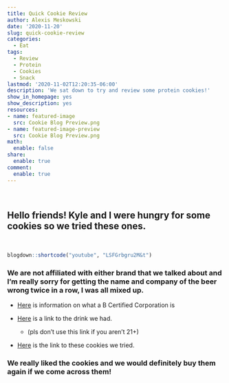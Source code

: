 ```yaml
---
title: Quick Cookie Review
author: Alexis Meskowski
date: '2020-11-20'
slug: quick-cookie-review
categories:
  - Eat
tags:
  - Review
  - Protein
  - Cookies
  - Snack
lastmod: '2020-11-02T12:20:35-06:00'
description: 'We sat down to try and review some protein cookies!'
show_in_homepage: yes
show_description: yes
resources:
- name: featured-image
  src: Cookie Blog Preview.png
- name: featured-image-preview
  src: Cookie Blog Preview.png
math:
  enable: false
share:
  enable: true
comment:
  enable: true
---
```

<br>

## Hello friends! Kyle and I were hungry for some cookies so we tried these ones. 

<br>

```r
blogdown::shortcode("youtube", "LSFGrbgru2M&t")
```

### We are not affiliated with either brand that we talked about and I’m really sorry for getting the name and company of the beer wrong twice in a row, I was all mixed up.

- [Here](https://bcorporation.net/about-b-corps){target="_blank"} is information on what a B Certified Corporation is

- [Here](https://www.newbelgium.com/beer/voodoo-ranger-ipa){target="_blank"} is a link to the drink we had.

    - (pls don’t use this link if you aren’t 21+)

- [Here](https://munkpack.com/product/munk-pack-protein-cookies/){target="_blank"} is the link to these cookies we tried.

### We really liked the cookies and we would definitely buy them again if we come across them!



